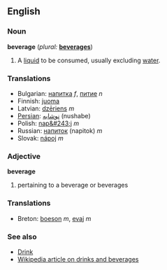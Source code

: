 ==English==

===Noun===
'''beverage'''  (''plural:'' '''[[beverages]]''')
# A [[liquid]] to be consumed, usually excluding [[water]].

===Translations===
*Bulgarian: [[напитка]] ''f'', [[питие]] ''n''
*Finnish: [[juoma]]
*Latvian: [[dzēriens]] ''m''
*[[Persian]]: [[نوشابه]] (nushabe)
*Polish: [[nap&#243;j]] ''m''
*Russian: [[напиток]] (napitok) ''m''
*Slovak: [[nápoj]] ''m''

===Adjective===
'''beverage'''
# pertaining to a beverage or beverages
<!--Say what?  How 'bout an example please.-->

===Translations===
*Breton: [[boeson]] ''m'', [[evaj]] ''m''

===See also===
*[[Drink]]
*[[:w:Drink|Wikipedia article on drinks and beverages]]